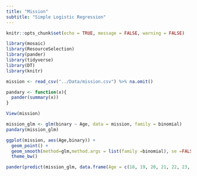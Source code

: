 ```yaml
---
title: "Mission"
subtitle: "Simple Logistic Regression"
---
```


<!-- Find some data of interest to you that can be analyzed with a logistic regression. Complete your Logistic Regression Analysis using this file. 

Hint, run the command 

> data() 

in your Console to see available datasets in R that you could use for this Analysis. You are also welcome to collect data yourself, or find other available datasets online for this Analysis. Just be careful to not use anyone else's "analysis" for this Analysis. Also, no conducting surveys unless you have IRB approval to do so. -->


```r
knitr::opts_chunk$set(echo = TRUE, message = FALSE, warning = FALSE)
```

```r
library(mosaic)
library(ResourceSelection) 
library(pander)
library(tidyverse)
library(DT) 
library(knitr)

mission <- read_csv("../Data/mission.csv") %>% na.omit()

pandary <- function(x){
  pander(summary(x))
}
```

```r
View(mission)
```

```r
mission_glm <- glm(binary ~ Age, data = mission, family = binomial)
pandary(mission_glm)
```

```r
ggplot(mission, aes(Age,binary)) +
  geom_point() +
  geom_smooth(method=glm,method.args = list(family =binomial), se =FALSE) +
  theme_bw()
```

```r
pander(predict(mission_glm, data.frame(Age = c(18, 19, 20, 21, 22, 23, 24, 25)), type = "response"))
```
